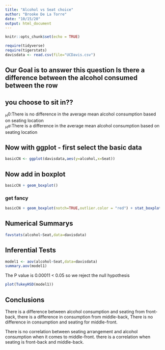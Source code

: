 ```yaml
---
title: "Alcohol vs Seat choice"
author: "Brooke De La Torre"
date: "10/15/20"
output: html_document
---
```


```r
knitr::opts_chunk$set(echo = TRUE)
```

```r
require(tidyverse)
require(tigerstats)
davisdata <- read.csv(file="UCDavis.csv")
```
## Our Goal is to answer this question Is there a difference between the alcohol consumed between the row
## you choose to sit in??   
$_H0$:There is no difference in the average mean alcohol consumption based on seating location   
$_Ha$:There is a difference in the average mean alcohol consumption based on seating location    
    

## Now with ggplot - first select the basic data

```r
basicCN <- ggplot(davisdata,aes(y=alcohol,x=Seat))
```
## Now add in boxplot

```r
basicCN + geom_boxplot()
```
  
  
### get fancy  

```r
basicCN + geom_boxplot(notch=TRUE,outlier.color = "red") + stat_boxplot(geom ='errorbar') + labs(title="Fancy notch boxplot \n with 2 lines")
```

## Numerical Summarys 

```r
favstats(alcohol~Seat,data=davisdata)
```

## Inferential Tests

```r
model1 <- aov(alcohol~Seat,data=davisdata)
summary.aov(model1)
```
The P value is 0.00011 < 0.05 so we reject the null hypothesis
```r
plot(TukeyHSD(model1))
```

## Conclusions
There is a difference between alcohol consumption and seating from front-back, there is a difference in consumption from middle-back, There is no difference in consumption and seating for middle-front.

There is no correlation between seating arrangement and alcohol consumption when it comes to middle-front. there is a correlation when seating is front-back and middle-back.
